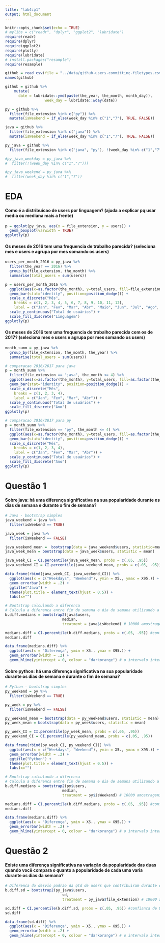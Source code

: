 ```yaml
---
title: "lab4cp1"
output: html_document
---
```


```r
knitr::opts_chunk$set(echo = TRUE)
# mylibs = c("readr", "dplyr", "ggplot2", "lubridate")
require(readr)
require(dplyr)
require(ggplot2)
require(plotly)
require(lubridate)
# install.packages("resample")
require(resample)
```


```r
github = read_csv(file = "../data/github-users-committing-filetypes.csv")
names(github)

github = github %>% 
    mutate(
      date = lubridate::ymd(paste(the_year, the_month, month_day)), 
                  week_day = lubridate::wday(date))

py = github %>% 
  filter(file_extension %in% c("py")) %>% 
  mutate(isWeekend = if_else(week_day %in% c("1","7"), TRUE, FALSE))

java = github %>% 
  filter(file_extension %in% c("java")) %>% 
  mutate(isWeekend = if_else(week_day %in% c("1","7"), TRUE, FALSE))

py_java = github %>% 
  filter(file_extension %in% c("java", "py"), !(week_day %in% c("1","7"))) 

#py_java_weekday = py_java %>% 
#  filter(!(week_day %in% c("1","7"))) 

#py_java_weekend = py_java %>% 
#  filter(week_day %in% c("1","7"))
```
# EDA

#### Como é a distribuicao de users por linguagem? (ajuda a explicar pq usar media ou mediana mais a frente)
```r
p = ggplot(py_java, aes(x = file_extension, y = users)) +
  geom_boxplot(varwidth = TRUE)
ggplotly(p)
```

#### Os meses  de 2016 tem uma frequencia de trabalho parecida? (seleciona mes e users e agrupa por mes somando os users)
```r
users_per_month_2016 = py_java %>% 
  filter(the_year == 2016) %>% 
  group_by(file_extension, the_month) %>% 
  summarise(total_users = sum(users))

p = users_per_month_2016 %>% 
  ggplot(aes(x=as.factor(the_month), y=total_users, fill=file_extension)) +
  geom_bar(stat="identity", position=position_dodge()) +
  scale_x_discrete("Mês",
    breaks = c(1, 2, 3, 4, 5, 6, 7, 8, 9, 10, 11, 12),
    label = c("Jan", "Fev", "Mar", "Abr", "Maio", "Jun", "Jul", "Ago", "Set", "Out", "Nov", "Dez")) +
  scale_y_continuous("Total de usuários") +
  scale_fill_discrete("Linguagem")
ggplotly(p)

```

#### Os meses  de 2016 tem uma frequencia de trabalho parecida com os de 2017? (seleciona mes e users e agrupa por mes somando os users)
```r
month_summ = py_java %>% 
  group_by(file_extension, the_month, the_year) %>% 
  summarise(total_users = sum(users))

# comparacao 2016/2017 para java
p = month_summ %>% 
  filter(file_extension == "java", the_month <= 4) %>% 
  ggplot(aes(x=as.factor(the_month), y=total_users, fill=as.factor(the_year))) +
  geom_bar(stat="identity", position=position_dodge()) +
  scale_x_discrete("Mês",
    breaks = c(1, 2, 3, 4),
    label = c("Jan", "Fev", "Mar", "Abr")) +
  scale_y_continuous("Total de usuários") +
  scale_fill_discrete("Ano")
ggplotly(p)
```
```r
# comparacao 2016/2017 para py
p = month_summ %>% 
  filter(file_extension == "py", the_month <= 4) %>% 
  ggplot(aes(x=as.factor(the_month), y=total_users, fill=as.factor(the_year))) +
  geom_bar(stat="identity", position=position_dodge()) +
  scale_x_discrete("Mês",
    breaks = c(1, 2, 3, 4),
    label = c("Jan", "Fev", "Mar", "Abr")) +
  scale_y_continuous("Total de usuários") +
  scale_fill_discrete("Ano")
ggplotly(p)

```

# Questão 1

#### Sobre java: há uma diferença significativa na sua popularidade durante os dias de semana e durante o fim de semana? 
```r
# Java - bootstrap simples
java_weekend = java %>% 
  filter(isWeekend == TRUE)

java_week = java %>% 
  filter(isWeekend == FALSE)

java_weekend_mean =  bootstrap(data = java_weekend$users, statistic=mean)
java_week_mean = bootstrap(data = java_week$users, statistic = mean)

java_week_CI = CI.percentile(java_week_mean, probs = c(.05, .95))
java_weekend_CI = CI.percentile(java_weekend_mean, probs = c(.05, .95))

data.frame(rbind(java_week_CI, java_weekend_CI)) %>% 
  ggplot(aes(x = c("Weekdays", "Weekend"), ymin = X5., ymax = X95.)) + 
  geom_errorbar(width = .2) + 
  ggtitle("Java") + 
  theme(plot.title = element_text(hjust = 0.5)) + 
  labs(x="")
```

```r
# Bootstrap calculando a diferenca
# Calcula a diferenca entre fim de semana e dia de semana utilizando a media de users para cada amostragem gerada pelo bootstrap
b.diff.medians = bootstrap2(java$users, 
                          median,
                          treatment = java$isWeekend) # 10000 amostragens por padrão

medians.diff = CI.percentile(b.diff.medians, probs = c(.05, .95)) #confianca de 90%
medians.diff

data.frame(medians.diff) %>% 
  ggplot(aes(x = "Diferença", ymin = X5., ymax = X95.)) + 
  geom_errorbar(width = .2) + 
  geom_hline(yintercept = 0, colour = "darkorange") # o intervalo intercepta o 0? Se sim, não se pode afirmar nada
```
#### Sobre python: há uma diferença significativa na sua popularidade durante os dias de semana e durante o fim de semana? 

```r
# Python - bootstrap simples
py_weekend = py %>% 
  filter(isWeekend == TRUE)

py_week = py %>% 
  filter(isWeekend == FALSE)

py_weekend_mean = bootstrap(data = py_weekend$users, statistic = mean)
py_week_mean = bootstrap(data = py_week$users, statistic = mean)

py_week_CI = CI.percentile(py_week_mean, probs = c(.05, .95))
py_weekend_CI = CI.percentile(py_weekend_mean, probs = c(.05, .95))

data.frame(rbind(py_week_CI, py_weekend_CI)) %>% 
  ggplot(aes(x = c("Weekdays", "Weekend"), ymin = X5., ymax = X95.)) + 
  geom_errorbar(width = .2) + 
  ggtitle("Python") + 
  theme(plot.title = element_text(hjust = 0.5)) + 
  labs(x="")
```


```r
# Bootstrap calculando a diferenca
# Calcula a diferenca entre fim de semana e dia de semana utilizando a media de users para cada amostragem gerada pelo bootstrap
b.diff.medians = bootstrap2(py$users, 
                          median,
                          treatment = py$isWeekend) # 10000 amostragens por padrão

medians.diff = CI.percentile(b.diff.medians, probs = c(.05, .95)) #confianca de 90%
medians.diff

data.frame(medians.diff) %>% 
  ggplot(aes(x = "Diferença", ymin = X5., ymax = X95.)) + 
  geom_errorbar(width = .2) + 
  geom_hline(yintercept = 0, colour = "darkorange") # o intervalo intercepta o 0? Se sim, não se pode afirmar nada
```


<Explicar porque usar a mediana ou a média>

# Questão 2

#### Existe uma diferença significativa na variação da popularidade das duas quando você compara o quanto a popularidade de cada uma varia durante os dias da semana?

```r
# Diferenca do desvio padrao da qtd de users que contribuiram durante os dias de semana para as duas linguagens
b.diff.sd = bootstrap2(py_java$users, 
                          sd,
                          treatment = py_java$file_extension) # 10000 amostragens por padrão

sd.diff = CI.percentile(b.diff.sd, probs = c(.05, .95)) #confianca de 90%
sd.diff

data.frame(sd.diff) %>% 
  ggplot(aes(x = "Diferença", ymin = X5., ymax = X95.)) + 
  geom_errorbar(width = .2) + 
  geom_hline(yintercept = 0, colour = "darkorange") # o intervalo intercepta o 0? Se sim, não se pode afirmar nada
```

